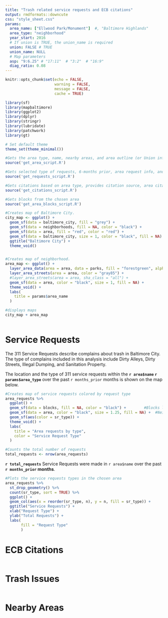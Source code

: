 ```yaml
---
title: "Trash related service requests and ECB citations"
output: rmdformats::downcute
css: "style_sheet.css"
params:
  area_name: ["Ellwood Park/Monument"]  #, "Baltimore Highlands"
  area_type: "neighborhood"
  year_start: 2016
  # If union is TRUE, the union_name is required
  union: FALSE # TRUE
  union_name: NULL
  # Map parameters
  asp: "9:6.25" # "17:11"  # "3:2"  # "16:9"
  diag_ratio: 0.08
---
```

:::::{id="body"}

```r
knitr::opts_chunk$set(echo = FALSE,
                      warning = FALSE,
                      message = FALSE,
                      cache = TRUE)

library(sf)
library(mapbaltimore)
library(ggplot2)
library(dplyr)
library(stringr)
library(lubridate)
library(patchwork)
library(gt)

# Set default theme
theme_set(theme_minimal())
```

```r
#Gets the area type, name, nearby areas, and area outline (or Union info if applicable).
source('get_area_script.R')

#Gets selected type of requests, 6-months prior, area request info, and nearby areas request info. 
source('get_requests_script.R')

#Gets citations based on area type, provides citation source, area citations info, and nearby areas citations info.
source('get_citations_script.R')

#Gets blocks from the chosen area
source('get_area_blocks_script.R')
```

::::{id="main_maps"}
```r
#Creates map of Baltimore City.
city_map <- ggplot() +
  geom_sf(data = baltimore_city, fill = "grey") +
  geom_sf(data = neighborhoods, fill = NA, color = "black") +
  geom_sf(data = area, fill = "red", color = "red") +
  geom_sf(data = baltimore_city, size = 1, color = "black", fill = NA) +
  ggtitle("Baltimore City") +
  theme_void()


#Creates map of neighborhood.
area_map <- ggplot() +
  layer_area_data(area = area, data = parks, fill = "forestgreen", alpha = 0.8) +
  layer_area_streets(area = area, color = "gray85") +
  #layer_area_streets(area = area, sha_class = "all") +
  geom_sf(data = area, color = "black", size = 1, fill = NA) +
  theme_void() +
  labs(
    title = params$area_name
  )

#displays maps
city_map + area_map
 
```
::::

# Service Requests

The 311 Service Requests describe complains about trash in Baltimore City. 
The type of complains included in this analysis include Dirty Alleys, Dirty Streets, Illegal Dumping, and Sanitation Property. 

The location and the type of 311 service requests within the **`r area$name` `r params$area_type`**
over the past `r months_prior` months is shown on the map below. 


::::{id="service_requests"} 
:::{id="col1"}
```r
#Creates map of service requests colored by request type
area_requests %>% 
  ggplot() +
  geom_sf(data = blocks, fill = NA, color = "black") +        #Blocks layer
  geom_sf(data = area, color = "black", size = 1.25, fill = NA) +  #Neighborhood outline layer
  geom_sf(aes(color = sr_type)) +
  theme_void() +
  labs(
    title = "Area requests by type",
    color = "Service Request Type"
  )

#Counts the total number of requests
total_requests <- nrow(area_requests)
```
:::

:::{id="col2"}
**`r total_requests`** Service Requests were made in `r area$name` over the past **`r months_prior` months**.
:::

```r
#Plots the service requests types in the chosen area
area_requests %>%
  st_drop_geometry() %>%
  count(sr_type, sort = TRUE) %>%
  ggplot() +
  geom_col(aes(x = reorder(sr_type, n), y = n, fill = sr_type)) +
  ggtitle("Service Requests") +
  xlab("Request Type") +
  ylab("Total Requests") +
  labs(
       fill = "Request Type"
       )
```
::::
<!-- End of Requests div-->



# ECB Citations

```r


```

# Trash Issues

```r


```

# Nearby Areas

```r


```

```r


```

:::::
